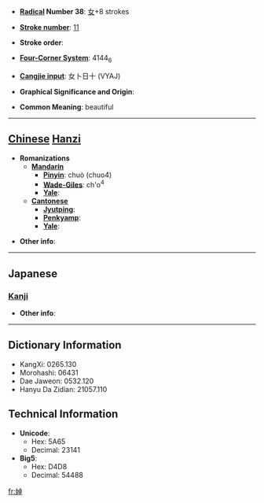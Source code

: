 * '''[[Wiktionary:Chinese radical index| Radical]] Number 38''': [[Wiktionary:Chinese radical index 女|女]]+8 strokes

* '''[[Wiktionary:Chinese total strokes index|Stroke number]]''': [[Wiktionary:Chinese total strokes index 11|11]]

* '''Stroke order''': 

* '''[[Wiktionary:Chinese four corner index|Four-Corner System]]''': 4144<sub>6</sub>

* '''[[Wiktionary:Chinese Cangjie index|Cangjie input]]''': 女卜日十 (VYAJ)

* '''Graphical Significance and Origin''': 

* '''Common Meaning''': beautiful

----

== [[Chinese]] [[Hanzi]] ==

* '''Romanizations'''
** '''[[Mandarin]]'''
*** '''[[Pinyin]]''': chuò (chuo4)
*** '''[[Wade-Giles]]''': ch'o<sup>4</sup>
*** '''[[Yale]]''': 
** '''[[Cantonese]]'''
*** '''[[Jyutping]]''':
*** '''[[Penkyamp]]''': 
*** '''[[Yale]]''': 

* '''Other info''': 

----

==Japanese==
===[[Kanji]]===
{{kanji|on readings=[[どう]] (dō), [[にょう]] (nyō), [[てき]] (teki), [[じゃく]] (jaku), [[しゃく]] (shaku)
|kun readings=[[みめよい]] (mimeyoi)
}}

* '''Other info''':  

----

== Dictionary Information ==

* KangXi: 0265.130
* Morohashi: 06431
* Dae Jaweon: 0532.120
* Hanyu Da Zidian: 21057.110

== Technical Information ==

* '''Unicode''':
** Hex: 5A65
** Decimal: 23141
* '''Big5''':
** Hex: D4D8
** Decimal: 54488

[[fr:婥]]